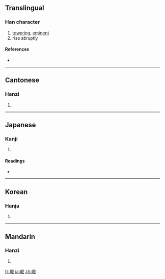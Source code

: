 ==Translingual==

===Han character===
{{Han char|rn=46|rad=山|as=08|sn=11|four=2777<sub>2</sub>|canj=山尸山山 (USUU)}}

# [[towering]], [[eminent]]
# rise abruptly

====References====
* {{Han ref|kx=0314.140|dkj=08185|dj=0615.050|hdz=10784.030|uh=5D1B|ud=23835|bh=B155|bd=45397}}

----

==Cantonese==

===Hanzi===
{{yue-hanzi|jyut=|y=gwat6}}

# {{defn|Cantonese|sort=山08}}

----

==Japanese==

===Kanji===
{{ja-kanji|grade=|rs=山08}}

# {{defn|Japanese|sort=山08}}

====Readings====
* {{ja-readings|on=[[くつ]] (kutsu)|kun=[[そばだつ]] (sobadatsu)}}

----

==Korean==

===Hanja===
{{ko-hanja|hangeul=굴|rv=gul|mr=kul}}

# {{defn|Korean|sort=山08}}

----

==Mandarin==

===Hanzi===
{{cmn-hanzi|pin=[[jué]] ([[jue2]])|wg=chüeh<sup>2</sup>}}

# {{defn|Mandarin|sort=山08}}

[[fr:崛]]
[[ja:崛]]
[[zh:崛]]